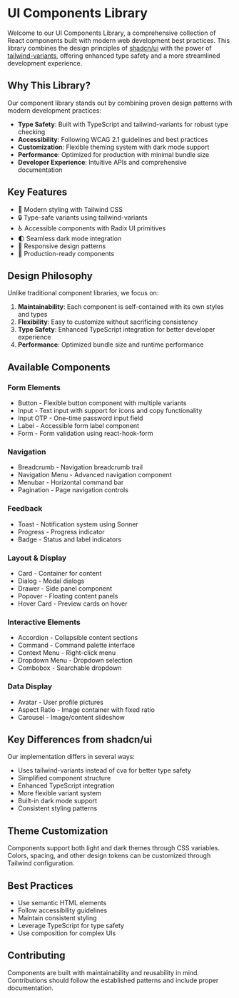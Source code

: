 
<Meta title='Getting Started' />

# UI Components Library

Welcome to our UI Components Library, a comprehensive collection of React components built with
modern web development best practices. This library combines the design principles of [shadcn/ui](https://ui.shadcn.com/)
with the power of [tailwind-variants](https://www.tailwind-variants.org/), offering enhanced
type safety and a more streamlined development experience.

## Why This Library?

Our component library stands out by combining proven design patterns with modern development practices:

- **Type Safety**: Built with TypeScript and tailwind-variants for robust type checking
- **Accessibility**: Following WCAG 2.1 guidelines and best practices
- **Customization**: Flexible theming system with dark mode support
- **Performance**: Optimized for production with minimal bundle size
- **Developer Experience**: Intuitive APIs and comprehensive documentation

## Key Features

- 🎨 Modern styling with Tailwind CSS
- 🔒 Type-safe variants using tailwind-variants
- ♿️ Accessible components with Radix UI primitives
- 🌓 Seamless dark mode integration
- 📱 Responsive design patterns
- 🚀 Production-ready components

## Design Philosophy

Unlike traditional component libraries, we focus on:

1. **Maintainability**: Each component is self-contained with its own styles and types
2. **Flexibility**: Easy to customize without sacrificing consistency
3. **Type Safety**: Enhanced TypeScript integration for better developer experience
4. **Performance**: Optimized bundle size and runtime performance

## Available Components

### Form Elements
- Button - Flexible button component with multiple variants
- Input - Text input with support for icons and copy functionality
- Input OTP - One-time password input field
- Label - Accessible form label component
- Form - Form validation using react-hook-form

### Navigation
- Breadcrumb - Navigation breadcrumb trail
- Navigation Menu - Advanced navigation component
- Menubar - Horizontal command bar
- Pagination - Page navigation controls

### Feedback
- Toast - Notification system using Sonner
- Progress - Progress indicator
- Badge - Status and label indicators

### Layout & Display
- Card - Container for content
- Dialog - Modal dialogs
- Drawer - Side panel component
- Popover - Floating content panels
- Hover Card - Preview cards on hover

### Interactive Elements
- Accordion - Collapsible content sections
- Command - Command palette interface
- Context Menu - Right-click menu
- Dropdown Menu - Dropdown selection
- Combobox - Searchable dropdown

### Data Display
- Avatar - User profile pictures
- Aspect Ratio - Image container with fixed ratio
- Carousel - Image/content slideshow

## Key Differences from shadcn/ui

Our implementation differs in several ways:
- Uses tailwind-variants instead of cva for better type safety
- Simplified component structure
- Enhanced TypeScript integration
- More flexible variant system
- Built-in dark mode support
- Consistent styling patterns

## Theme Customization

Components support both light and dark themes through CSS variables. Colors, spacing, and other design tokens can be customized through Tailwind configuration.

## Best Practices

- Use semantic HTML elements
- Follow accessibility guidelines
- Maintain consistent styling
- Leverage TypeScript for type safety
- Use composition for complex UIs

## Contributing

Components are built with maintainability and reusability in mind. Contributions should follow the established patterns and include proper documentation.
